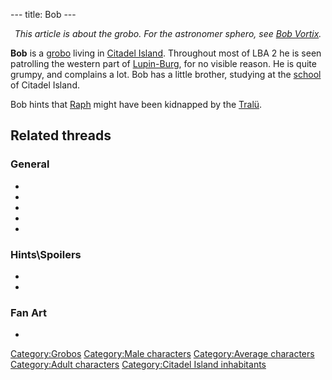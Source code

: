 ---
title: Bob
---

<center>''This article is about the grobo. For the astronomer sphero, see [[Bob Vortix]].''</center>

{{Character|
Name=Bob|
Image=Bob.gif|
Race=[[Grobo]]|
Gender=Male|
Size=Medium|
Age=Adult}}

'''Bob''' is a [[grobo]] living in [[Citadel Island]]. Throughout most of LBA 2 he is seen patrolling the western part of [[Lupin-Burg]], for no visible reason. He is quite grumpy, and complains a lot. Bob has a little brother, studying at the [[school]] of Citadel Island.

Bob hints that [[Raph]] might have been kidnapped by the [[Tralü]].

==Related threads==
===General===
* {{thread|id=10820|title=What Is Bob Doing There?}}
* {{thread|id=7972|title=Families}}
* {{thread|id=6384|title=guess what?... A strange quote!!!}}
* {{thread|id=1928|title=Ever noticed?}}
* {{thread|id=155|title=Twinsun - a happy jolly place? I THINK NOT}}

===Hints\Spoilers===
* {{thread|id=10415|title=LBA 2 Goofs}}
* {{thread|id=97|title=Something about Bob...}}

===Fan Art===
* {{post|id=87488|title=Amazing! LBA3 planning! Wooo!}}

[[Category:Grobos]]
[[Category:Male characters]]
[[Category:Average characters]]
[[Category:Adult characters]]
[[Category:Citadel Island inhabitants]]